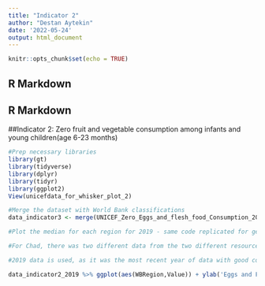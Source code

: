 ---
title: "Indicator 2"
author: "Destan Aytekin"
date: '2022-05-24'
output: html_document
---

```{r setup, include=FALSE}
knitr::opts_chunk$set(echo = TRUE)
```

## R Markdown

## R Markdown

##Indicator 2: Zero fruit and vegetable consumption among infants and young children(age 6-23 months)

```{r}

#Prep necessary libraries 
library(gt)
library(tidyverse)
library(dplyr)
library(tidyr)
library(ggplot2)
View(unicefdata_for_whisker_plot_2)
```

```{r}
#Merge the dataset with World Bank classifications
data_indicator3 <- merge(UNICEF_Zero_Eggs_and_flesh_food_Consumption_2019_data, World_Bank_Classifications, by = "Country")
```

```{r}
#Plot the median for each region for 2019 - same code replicated for generating box plot for World Bank Income levels by hyst changing WBRegion into WBIncome in the code below.

#For Chad, there was two different data from the two different resources; Rapport de l’enquête nationale de nutrition 2019 réalisée par la méthodologie SMART, and MICS6-Tchad, 2019, Rapport final. N’Djamena, Tchad. I included the data from the Rapport de l’enquête nationale de nutrition 2019 réalisée par la méthodologie SMART into the analysis.

#2019 data is used, as it was the most recent year of data with good country coverage. 

data_indicator2_2019 %>% ggplot(aes(WBRegion,Value)) + ylab('Eggs and Flesh Food Consumption') + geom_boxplot() + geom_point()
```